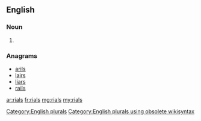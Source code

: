 ==English==

===Noun===
{{head|en}}

# {{plural of|rial}}

===Anagrams===
* [[arils#English|arils]]
* [[lairs#English|lairs]]
* [[liars#English|liars]]
* [[rails#English|rails]]

[[Category:English plurals]][[Category:English plurals using obsolete wikisyntax]]

[[ar:rials]]
[[fr:rials]]
[[mg:rials]]
[[my:rials]]